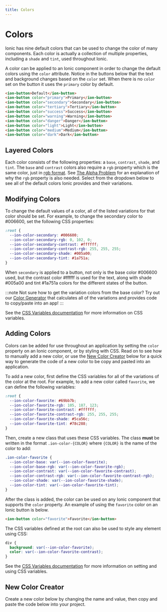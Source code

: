 ```yaml
---
title: Colors
---
```



# Colors

Ionic has nine default colors that can be used to change the color of many components. Each color is actually a collection of multiple properties, including a `shade` and `tint`, used throughout Ionic.

A color can be applied to an Ionic component in order to change the default colors using the `color` attribute. Notice in the buttons below that the text and background changes based on the `color` set. When there is no `color` set on the button it uses the `primary` color by default.

```html
<ion-button>Default</ion-button>
<ion-button color="primary">Primary</ion-button>
<ion-button color="secondary">Secondary</ion-button>
<ion-button color="tertiary">Tertiary</ion-button>
<ion-button color="success">Success</ion-button>
<ion-button color="warning">Warning</ion-button>
<ion-button color="danger">Danger</ion-button>
<ion-button color="light">Light</ion-button>
<ion-button color="medium">Medium</ion-button>
<ion-button color="dark">Dark</ion-button>
```

## Layered Colors

Each color consists of the following properties: a `base`, `contrast`, `shade`, and `tint`. The `base` and `contrast` colors also require a `rgb` property which is the same color, just in <a href="https://developer.mozilla.org/en-US/docs/Glossary/RGB" target="_blank">rgb format</a>. See [The Alpha Problem](advanced.mdx#the-alpha-problem) for an explanation of why the `rgb` property is also needed. Select from the dropdown below to see all of the default colors Ionic provides and their variations.

<LayeredColorsSelect />

## Modifying Colors

To change the default values of a color, all of the listed variations for that color should be set. For example, to change the secondary color to <CodeColor color="#006600">#006600</CodeColor>, set the following CSS properties:

```css
:root {
  --ion-color-secondary: #006600;
  --ion-color-secondary-rgb: 0, 102, 0;
  --ion-color-secondary-contrast: #ffffff;
  --ion-color-secondary-contrast-rgb: 255, 255, 255;
  --ion-color-secondary-shade: #005a00;
  --ion-color-secondary-tint: #1a751a;
}
```

When `secondary` is applied to a button, not only is the base color <CodeColor color="#006600">#006600</CodeColor> used, but the contrast color <CodeColor color="#ffffff">#ffffff</CodeColor> is used for the text, along with shade <CodeColor color="#005a00">#005a00</CodeColor> and tint <CodeColor color="#1a751a">#1a751a</CodeColor> colors for the different states of the button.

:::note
Not sure how to get the variation colors from the base color? Try out our [Color Generator](color-generator.mdx) that calculates all of the variations and provides code to copy/paste into an app!
:::

See the [CSS Variables documentation](css-variables.mdx) for more information on CSS variables.

## Adding Colors

Colors can be added for use throughout an application by setting the `color` property on an Ionic component, or by styling with CSS. Read on to see how to manually add a new color, or use the [New Color Creator](#new-color-creator) below for a quick way to generate the code of a new color to be copy and pasted into an application.

To add a new color, first define the CSS variables for all of the variations of the color at the root. For example, to add a new color called `favorite`, we can define the following variables:

```css
:root {
  --ion-color-favorite: #69bb7b;
  --ion-color-favorite-rgb: 105, 187, 123;
  --ion-color-favorite-contrast: #ffffff;
  --ion-color-favorite-contrast-rgb: 255, 255, 255;
  --ion-color-favorite-shade: #5ca56c;
  --ion-color-favorite-tint: #78c288;
}
```

Then, create a new class that uses these CSS variables. The class **must** be written in the format `.ion-color-{COLOR}` where `{COLOR}` is the name of the color to add:

```css
.ion-color-favorite {
  --ion-color-base: var(--ion-color-favorite);
  --ion-color-base-rgb: var(--ion-color-favorite-rgb);
  --ion-color-contrast: var(--ion-color-favorite-contrast);
  --ion-color-contrast-rgb: var(--ion-color-favorite-contrast-rgb);
  --ion-color-shade: var(--ion-color-favorite-shade);
  --ion-color-tint: var(--ion-color-favorite-tint);
}
```

After the class is added, the color can be used on any Ionic component that supports the `color` property. An example of using the `favorite` color on an Ionic button is below.

```html
<ion-button color="favorite">Favorite</ion-button>
```

The CSS variables defined at the root can also be used to style any element using CSS:

```css
div {
  background: var(--ion-color-favorite);
  color: var(--ion-color-favorite-contrast);
}
```

See the [CSS Variables documentation](css-variables.mdx) for more information on setting and using CSS variables.

## New Color Creator

Create a new color below by changing the name and value, then copy and paste the code below into your project.

<NewColorGenerator />
